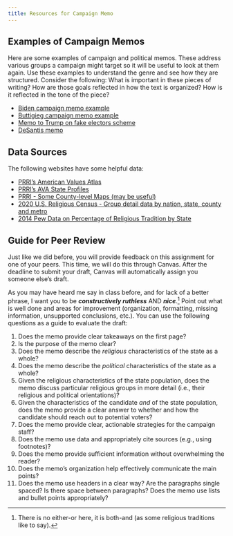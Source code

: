 ```yaml
---
title: Resources for Campaign Memo
---
```


## Examples of Campaign Memos

Here are some examples of campaign and political memos. These address various groups a campaign might target so it will be useful to look at them again. Use these examples to understand the genre and see how they are structured. Consider the following: What is important in these pieces of writing? How are those goals reflected in how the text is organized? How is it reflected in the tone of the piece?

- [Biden campaign memo example](https://www.wispolitics.com/2020/biden-campaign-memo)
- [Buttigieg campaign memo example](https://www.documentcloud.org/documents/6785938-Path-to-Nomination.html)
- [Memo to Trump on fake electors scheme](https://int.nyt.com/data/documenttools/chesebro-dec-6-memo/ce55d6abd79c2c71/full.pdf)
- [DeSantis memo](https://s3.documentcloud.org/documents/23874013/0051_001.pdf)


## Data Sources

The following websites have some helpful data:

- [PRRI's American Values Atlas](https://ava.prri.org/)
- [PRRI's AVA State Profiles](https://ava.prri.org/state?state=GA)
- [PRRI - Some County-level Maps (may be useful)](https://www.prri.org/research/2020-census-of-american-religion/#page-section-1)
- [2020 U.S. Religious Census - Group detail data by nation, state, county and metro](https://www.usreligioncensus.org/sites/default/files/2023-06/2020_USRC_Group_Detail.xlsx)
- [2014 Pew Data on Percentage of Religious Tradition by State](https://www.pewresearch.org/religion/religious-landscape-study/compare/religious-tradition/by/state/)


## Guide for Peer Review

Just like we did before, you will provide feedback on this assignment for one of your peers. This time, we will do this through Canvas. After the deadline to submit your draft, Canvas will automatically assign you someone else's draft.

As you may have heard me say in class before, and for lack of a better phrase, I want you to be ***constructively ruthless*** AND ***nice***.^[There is no either-or here, it is both-and (as some religious traditions like to say).] Point out what is well done and areas for improvement (organization, formatting, missing information, unsupported conclusions, etc.). You can use the following questions as a guide to evaluate the draft:

1. Does the memo provide clear takeaways on the first page?
2. Is the purpose of the memo clear?
3. Does the memo describe the *religious* characteristics of the state as a whole?
4. Does the memo describe the *political* characteristics of the state as a whole?
5. Given the religious characteristics of the state population, does the memo discuss particular religious groups in more detail (i.e., their religious and political orientations)?
6. Given the characteristics of the candidate *and* of the state population, does the memo provide a clear answer to whether and how the candidate should reach out to potential voters?
7. Does the memo provide clear, actionable strategies for the campaign staff?
8. Does the memo use data and appropriately cite sources (e.g., using footnotes)?
9. Does the memo provide sufficient information without overwhelming the reader?
10. Does the memo's organization help effectively communicate the main points?
11. Does the memo use headers in a clear way? Are the paragraphs single spaced? Is there space between paragraphs? Does the memo use lists and bullet points appropriately?

